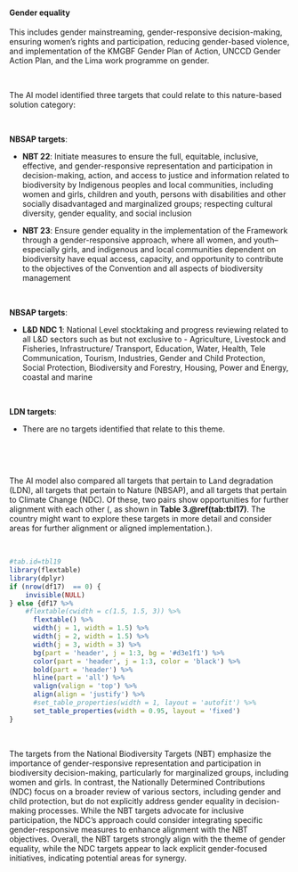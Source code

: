 #### Gender equality

::: {custom-style='Citation'}
This includes gender mainstreaming, gender-responsive decision-making, ensuring women’s rights and participation, reducing gender-based violence, and implementation of the KMGBF Gender Plan of Action, UNCCD Gender Action Plan, and the Lima work programme on gender.
:::

<br>

::: {custom-style='Text'}
The AI model identified three targets that could relate to this nature-based solution category:
:::

<br>


**NBSAP targets**:

-   **NBT 22**: Initiate measures to ensure the full, equitable, inclusive, effective, and gender-responsive representation and participation in decision-making, action, and access to justice and information related to biodiversity by Indigenous peoples and local communities, including women and girls, children and youth, persons with disabilities and other socially disadvantaged and marginalized groups; respecting cultural diversity, gender equality, and social inclusion

-   **NBT 23**: Ensure gender equality in the implementation of the Framework through a gender-responsive approach, where all women, and youth–especially girls, and indigenous and local communities dependent on biodiversity have equal access, capacity, and opportunity to contribute to the objectives of the Convention and all aspects of biodiversity management



​

**NBSAP targets**:

-   **L&D NDC 1**: National Level stocktaking and progress reviewing related to all L&D sectors such as but not exclusive to - Agriculture, Livestock and Fisheries, Infrastructure/ Transport, Education, Water, Health, Tele Communication, Tourism, Industries, Gender and Child Protection, Social Protection, Biodiversity and Forestry, Housing, Power and Energy, coastal and marine



​



**LDN targets**:

-   There are no targets identified that relate to this theme.



​




<br>

::: {custom-style='Text'}
The AI model also compared all targets that pertain to Land degradation (LDN), all targets that pertain to Nature (NBSAP), and all targets that pertain to Climate Change (NDC). Of these, two pairs show opportunities for further alignment with each other (, as shown in **Table 3.\@ref(tab:tbl17)**. The country might want to explore these targets in more detail and consider areas for further alignment or aligned implementation.).
:::

<br>

```r
#tab.id=tbl19
library(flextable)
library(dplyr)
if (nrow(df17)  == 0) {
    invisible(NULL)
} else {df17 %>% 
    #flextable(cwidth = c(1.5, 1.5, 3)) %>% 
      flextable() %>% 
      width(j = 1, width = 1.5) %>% 
      width(j = 2, width = 1.5) %>% 
      width(j = 3, width = 3) %>% 
      bg(part = 'header', j = 1:3, bg = '#d3e1f1') %>% 
      color(part = 'header', j = 1:3, color = 'black') %>% 
      bold(part = 'header') %>% 
      hline(part = 'all') %>% 
      valign(valign = 'top') %>% 
      align(align = 'justify') %>%  
      #set_table_properties(width = 1, layout = 'autofit') %>% 
      set_table_properties(width = 0.95, layout = 'fixed')
}
```

<br>

::: {custom-style='summ'}
The targets from the National Biodiversity Targets (NBT) emphasize the importance of gender-responsive representation and participation in biodiversity decision-making, particularly for marginalized groups, including women and girls. In contrast, the Nationally Determined Contributions (NDC) focus on a broader review of various sectors, including gender and child protection, but do not explicitly address gender equality in decision-making processes. While the NBT targets advocate for inclusive participation, the NDC's approach could consider integrating specific gender-responsive measures to enhance alignment with the NBT objectives. Overall, the NBT targets strongly align with the theme of gender equality, while the NDC targets appear to lack explicit gender-focused initiatives, indicating potential areas for synergy.
:::

<br>

